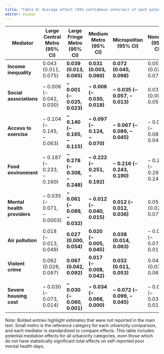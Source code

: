 ```yaml
---
title: "Table 8: Average effect (95% confidence interval) of each potential mediator on poor mental health days when all mediators are included in the model for poor mental health days"
editor: visual
---
```


| Mediator                    | Large Central Metro (95% CI) | Large Fringe Metro (95% CI)    | Medium Metro (95% CI)          | Micropolitan (95% CI)          | Noncore (95% CI)           |
|------------|------------|------------|------------|------------|------------|
| **Income inequality**       | 0.043 (0.011, 0.075)         | **0.039 (0.013, 0.065)**       | **0.031 (0.003, 0.060)**       | **0.072 (0.045, 0.098)**       | 0.053 (0.028, 0.078)       |
| **Social associations**     | − 0.006 (− 0.042, 0.030)     | **− 0.001 (− 0.025, 0.023)**   | **− 0.006 (− 0.030, 0.018)**   | **− 0.035 (− 0.057, − 0.013)** | 0.032 (0.005, 0.058)       |
| **Access to exercise**      | − 0.104 (− 0.145, − 0.063)   | **− 0.140 (− 0.165, − 0.115)** | **− 0.097 (− 0.124, − 0.070)** | **− 0.067 (− 0.089, − 0.045)** | − 0.061 (− 0.082, − 0.040) |
| **Food environment**        | − 0.187 (− 0.233, − 0.160)   | **− 0.278 (− 0.308, − 0.248)** | **− 0.222 (− 0.251, − 0.192)** | **− 0.216 (− 0.243, 0.190)**   | − 0.271 (− 0.297, − 0.246) |
| **Mental health providers** | − 0.035 (− 0.071, − 0.0003)  | **− 0.061 (− 0.089, − 0.032)** | **− 0.012 (− 0.040, 0.015)**   | **0.012 (− 0.012, 0.036)**     | 0.050 (0.023, 0.077)       |
| **Air pollution**           | 0.018 (− 0.013, 0.049)       | **0.027 (0.000, 0.054)**       | **0.020 (− 0.005, 0.045)**     | **0.038 (0.014, 0.063)**       | − 0.043 (− 0.070, − 0.016) |
| **Violent crime**           | 0.062 (0.026, 0.097)         | **0.067 (0.042, 0.092)**       | **0.017 (− 0.008, 0.042)**     | **0.032 (0.011, 0.053)**       | 0.048 (0.030, 0.067)       |
| **Severe housing cost**     | − 0.030 (− 0.073, 0.014)     | **− 0.030 (− 0.060, 0.001)**   | **− 0.034 (− 0.068, 0.000)**   | **− 0.072 (− 0.099, − 0.045)** | − 0.012 (− 0.037, 0.014)   |

*Note*: Bolded entries highlight estimates that were not reported in the main text. Small metro is the reference category for each urbanicity comparison, and each mediator is standardized to compare effects. This table includes potential mediation effects for all urbanicity categories, even those which do not have statistically significant total effects on self-reported poor mental health days.
